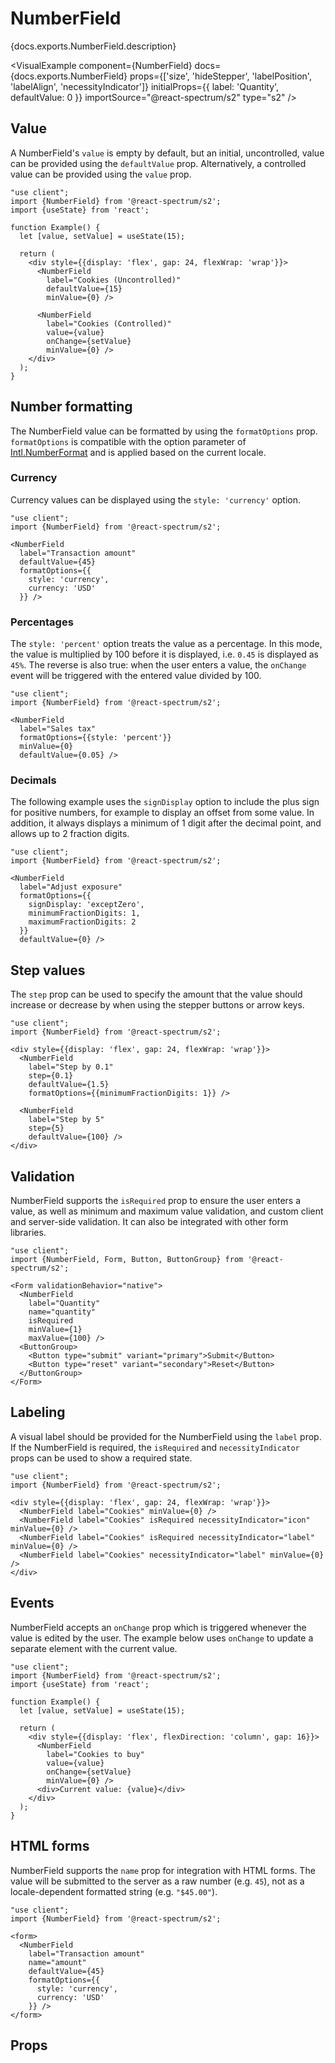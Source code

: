 

# NumberField

<PageDescription>{docs.exports.NumberField.description}</PageDescription>

<VisualExample
  component={NumberField}
  docs={docs.exports.NumberField}
  props={['size', 'hideStepper', 'labelPosition', 'labelAlign', 'necessityIndicator']}
  initialProps={{
    label: 'Quantity',
    defaultValue: 0
  }}
  importSource="@react-spectrum/s2"
  type="s2" />

## Value

A NumberField's `value` is empty by default, but an initial, uncontrolled, value can be provided using the `defaultValue` prop. Alternatively, a controlled value can be provided using the `value` prop.

```tsx render hideImports
"use client";
import {NumberField} from '@react-spectrum/s2';
import {useState} from 'react';

function Example() {
  let [value, setValue] = useState(15);

  return (
    <div style={{display: 'flex', gap: 24, flexWrap: 'wrap'}}>
      <NumberField
        label="Cookies (Uncontrolled)"
        defaultValue={15}
        minValue={0} />

      <NumberField
        label="Cookies (Controlled)"
        value={value}
        onChange={setValue}
        minValue={0} />
    </div>
  );
}
```

## Number formatting

The NumberField value can be formatted by using the `formatOptions` prop. `formatOptions` is compatible with the option parameter of [Intl.NumberFormat](https://developer.mozilla.org/en-US/docs/Web/JavaScript/Reference/Global_Objects/NumberFormat) and is applied based on the current locale.

### Currency

Currency values can be displayed using the `style: 'currency'` option.

```tsx render hideImports
"use client";
import {NumberField} from '@react-spectrum/s2';

<NumberField
  label="Transaction amount"
  defaultValue={45}
  formatOptions={{
    style: 'currency',
    currency: 'USD'
  }} />
```

### Percentages

The `style: 'percent'` option treats the value as a percentage. In this mode, the value is multiplied by 100 before it is displayed, i.e. `0.45` is displayed as `45%`. The reverse is also true: when the user enters a value, the `onChange` event will be triggered with the entered value divided by 100.

```tsx render hideImports
"use client";
import {NumberField} from '@react-spectrum/s2';

<NumberField
  label="Sales tax"
  formatOptions={{style: 'percent'}}
  minValue={0}
  defaultValue={0.05} />
```

### Decimals

The following example uses the `signDisplay` option to include the plus sign for positive numbers, for example to display an offset from some value. In addition, it always displays a minimum of 1 digit after the decimal point, and allows up to 2 fraction digits.

```tsx render hideImports
"use client";
import {NumberField} from '@react-spectrum/s2';

<NumberField
  label="Adjust exposure"
  formatOptions={{
    signDisplay: 'exceptZero',
    minimumFractionDigits: 1,
    maximumFractionDigits: 2
  }}
  defaultValue={0} />
```

## Step values

The `step` prop can be used to specify the amount that the value should increase or decrease by when using the stepper buttons or arrow keys.

```tsx render hideImports
"use client";
import {NumberField} from '@react-spectrum/s2';

<div style={{display: 'flex', gap: 24, flexWrap: 'wrap'}}>
  <NumberField
    label="Step by 0.1"
    step={0.1}
    defaultValue={1.5}
    formatOptions={{minimumFractionDigits: 1}} />
  
  <NumberField
    label="Step by 5"
    step={5}
    defaultValue={100} />
</div>
```

## Validation

NumberField supports the `isRequired` prop to ensure the user enters a value, as well as minimum and maximum value validation, and custom client and server-side validation. It can also be integrated with other form libraries.

```tsx render hideImports
"use client";
import {NumberField, Form, Button, ButtonGroup} from '@react-spectrum/s2';

<Form validationBehavior="native">
  <NumberField
    label="Quantity"
    name="quantity"
    isRequired
    minValue={1}
    maxValue={100} />
  <ButtonGroup>
    <Button type="submit" variant="primary">Submit</Button>
    <Button type="reset" variant="secondary">Reset</Button>
  </ButtonGroup>
</Form>
```

## Labeling

A visual label should be provided for the NumberField using the `label` prop. If the NumberField is required, the `isRequired` and `necessityIndicator` props can be used to show a required state.

```tsx render hideImports
"use client";
import {NumberField} from '@react-spectrum/s2';

<div style={{display: 'flex', gap: 24, flexWrap: 'wrap'}}>
  <NumberField label="Cookies" minValue={0} />
  <NumberField label="Cookies" isRequired necessityIndicator="icon" minValue={0} />
  <NumberField label="Cookies" isRequired necessityIndicator="label" minValue={0} />
  <NumberField label="Cookies" necessityIndicator="label" minValue={0} />
</div>
```

## Events

NumberField accepts an `onChange` prop which is triggered whenever the value is edited by the user. The example below uses `onChange` to update a separate element with the current value.

```tsx render hideImports
"use client";
import {NumberField} from '@react-spectrum/s2';
import {useState} from 'react';

function Example() {
  let [value, setValue] = useState(15);

  return (
    <div style={{display: 'flex', flexDirection: 'column', gap: 16}}>
      <NumberField
        label="Cookies to buy"
        value={value}
        onChange={setValue}
        minValue={0} />
      <div>Current value: {value}</div>
    </div>
  );
}
```

## HTML forms

NumberField supports the `name` prop for integration with HTML forms. The value will be submitted to the server as a raw number (e.g. `45`), not as a locale-dependent formatted string (e.g. `"$45.00"`).

```tsx render hideImports
"use client";
import {NumberField} from '@react-spectrum/s2';

<form>
  <NumberField
    label="Transaction amount"
    name="amount"
    defaultValue={45}
    formatOptions={{
      style: 'currency',
      currency: 'USD'
    }} />
</form>
```

## Props

<PropTable component={docs.exports.NumberField} links={docs.links} />